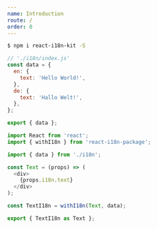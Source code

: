```yaml
---
name: Introduction
route: /
order: 0
---
```



<Translator page="index" heading num="0" />

<Translator page="index" num="0" />
<Translator page="index" num="1" />

```sh
$ npm i react-i18n-kit -S
```

<Translator page="index" num="2" />

```js
// './i18n/index.js'
const data = {
  en: {
    text: 'Hello World!',
  },
  de: {
    text: 'Hallo Welt!',
  },
};

export { data };
```

<Translator page="index" num="3" />

```js
import React from 'react';
import { withI18n } from 'react-i18n-package';

import { data } from './i18n';

const Text = (props) => (
  <div>
    {props.i18n.text}
  </div>
);

const TextI18n = withI18n(Text, data);

export { TextI18n as Text };
```

<Translator page="index" num="4" />

<Playground>
  <Text />
</Playground>
